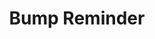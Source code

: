 ---
title: 'Bump Reminder'
description: 'This integration with disboard allows users to be reminded whenever they need to run the bump command within disboard in your guild.'

---